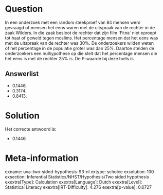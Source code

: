 Question
========

In een onderzoek met een random steekproef van 84 mensen werd gevraagd
of mensen het eens waren met de uitspraak van de rechter in de zaak
Wilders. In die zaak besloot de rechter dat zijn film \'Fitna\' niet
oproept tot haat of geweld tegen moslims. Het percentage mensen dat het
eens was met de uitspraak van de rechter was 30%. De onderzoekers wilden
weten of het percentage in de populatie groter was dan 25%. Daartoe
stelden de onderzoekers een nulhypothese op die stelt dat het percentage
mensen die het eens is met de rechter 25% is. De P-waarde bij deze toets
is


Answerlist
----------

* 0.1446.
* 0.3174.
* 0.8413.

Solution
========

Het correcte antwoord is: 

* 0.1446.

Meta-information
================
exname: uva-two-sided-hypothesis-93-nl
extype: schoice
exsolution: 100
exsection: Inferential Statistics/NHST/Hypothesis/Two sided hypothesis
exextra[Type]: Calculation
exextra[Language]: Dutch
exextra[Level]: Statistical Literacy
exextra[IRT-Difficulty]: 4.276
exextra[p-value]: 0.0727
